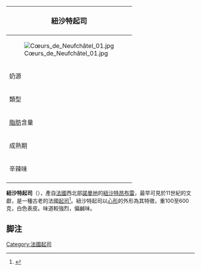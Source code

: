 {{noteTA
|G1=Food
}}
{| class="infobox bordered" style="align: right; width: 20em; font-size: 90%; text-align: left; float: right;" cellpadding="3"
|-
! colspan=2 bgcolor="#FFCCAA" style="font-size: 120%; text-align: center;" |'''紐沙特起司'''
|-----
|colspan=2|[[File:Cœurs_de_Neufchâtel_01.jpg|center]]
|-----
| 奶源|| [[牛奶|牛奶]]
|-----
| 類型 || 軟質
|-----
| [[脂肪|脂肪]]含量 || 45％以上
|-----
| 成熟期 || 8–10週
|-----
| 辛辣味 ||強烈
|-
|}

'''紐沙特起司'''（{{lang-fr|Neufchâtel}}），產自[[法國|法國]]西北部[[諾曼地|諾曼地]]的[[紐沙特昂布雷|紐沙特昂布雷]]，最早可見於11世紀的文獻，是一種古老的法國[[起司|起司]]<ref name="inao">{{Cite web |url=http://www.inao.gouv.fr/fre/produit/13169 |title=Fiche produit |publisher=[[INAO|INAO]] |accessdate=2016-07-24}}{{fr icon}}</ref>。紐沙特起司以[[心形|心形]]的外形為其特徵，重100至600克，白色表皮。味道較強烈，偏鹹味。

== 脚注 ==
{{commonscat|Neufchâtel (cheese)}}
{{reflist}}

[[Category:法國起司|Category:法國起司]]